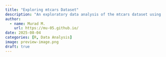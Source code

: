 ```yaml
---
title: "Exploring mtcars Dataset"
description: "An exploratory data analysis of the mtcars dataset using R."
author: 
  - name: Murad M.
    url: https://mu-05.github.io/
date: 2025-08-04
categories: [R, Data Analysis]
image: preview-image.png
draft: true
---
```

